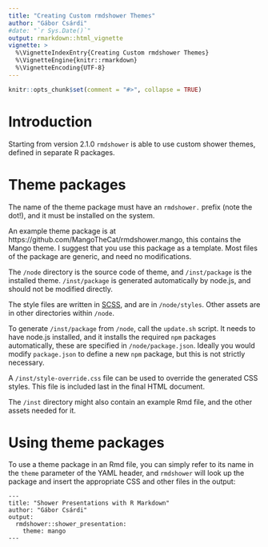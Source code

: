 ```yaml
---
title: "Creating Custom rmdshower Themes"
author: "Gábor Csárdi"
#date: "`r Sys.Date()`"
output: rmarkdown::html_vignette
vignette: >
  %\VignetteIndexEntry{Creating Custom rmdshower Themes}
  %\VignetteEngine{knitr::rmarkdown}
  %\VignetteEncoding{UTF-8}
---
```


```r
knitr::opts_chunk$set(comment = "#>", collapse = TRUE)
```

# Introduction

Starting from version 2.1.0 `rmdshower` is able to use custom shower
themes, defined in separate R packages.

# Theme packages

The name of the theme package must have an `rmdshower.` prefix (note the
dot!), and it must be installed on the system.

An example theme package is at
https://github.com/MangoTheCat/rmdshower.mango, this contains the Mango
theme. I suggest that you use this package as a template. Most files of
the package are generic, and need no modifications.

The `/node` directory is the source code of theme, and `/inst/package` is
the installed theme. `/inst/package` is generated automatically by node.js,
and should not be modified directly.

The style files are written in [SCSS](http://sass-lang.com/), and are in
`/node/styles`. Other assets are in other directories within `/node`.

To generate `/inst/package` from `/node`, call the `update.sh` script.
It needs to have node.js installed, and it installs the required `npm`
packages automatically, these are specified in `/node/package.json`.
Ideally you would modify `package.json` to define a new `npm` package,
but this is not strictly necessary.

A `/inst/style-override.css` file can be used to override the generated
CSS styles. This file is included last in the final HTML document.

The `/inst` directory might also contain an example Rmd file, and the other
assets needed for it.

# Using theme packages

To use a theme package in an Rmd file, you can simply refer to its name in
the `theme` parameter of the YAML header, and `rmdshower` will look up the
package and insert the appropriate CSS and other files in the output:

```
---
title: "Shower Presentations with R Markdown"
author: "Gábor Csárdi"
output:
  rmdshower::shower_presentation:
    theme: mango
---
```
